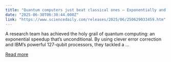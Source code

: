```yaml
---
title: "Quantum computers just beat classical ones — Exponentially and unconditionally"
date: "2025-06-30T06:30:44.000Z"
link: "https://www.sciencedaily.com/releases/2025/06/250629033459.htm"
---
```


A research team has achieved the holy grail of quantum computing: an exponential speedup that’s unconditional. By using clever error correction and IBM’s powerful 127-qubit processors, they tackled a ...

[Read more](https://www.sciencedaily.com/releases/2025/06/250629033459.htm)
